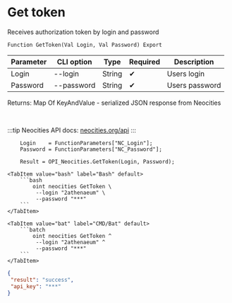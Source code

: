 ﻿---
sidebar_position: 2
description: Get token and other functions to work with Neocities in the Open Integration Package, a free open-source integration library for 1C:Enterprise 8, OneScript and CLI
keywords: [1C, 1С, 1С:Enterprise, 1С:Enterprise 8.3, API, Integration, Services, Exchange, OneScript, CLI, Neocities]
---


# Get token
 Receives authorization token by login and password



`Function GetToken(Val Login, Val Password) Export`

  | Parameter | CLI option | Type | Required | Description |
  |-|-|-|-|-|
  | Login | --login | String | &#x2714; | Users login |
  | Password | --password | String | &#x2714; | Users password |

  
  Returns:  Map Of KeyAndValue - serialized JSON response from Neocities

<br/>

:::tip
Neocities API docs: [neocities.org/api](https://neocities.org/api)
:::
<br/>


```bsl title="1C:Enterprise/OneScript code example"
    Login    = FunctionParameters["NC_Login"];
    Password = FunctionParameters["NC_Password"];

    Result = OPI_Neocities.GetToken(Login, Password);
```
 

 <Tabs>
  
    <TabItem value="bash" label="Bash" default>
        ```bash
            oint neocities GetToken \
             --login "2athenaeum" \
             --password "***"
        ```
    </TabItem>
  
    <TabItem value="bat" label="CMD/Bat" default>
        ```batch
            oint neocities GetToken ^
             --login "2athenaeum" ^
             --password "***"
        ```
    </TabItem>
</Tabs>


```json title="Result"
{
 "result": "success",
 "api_key": "***"
}
```
